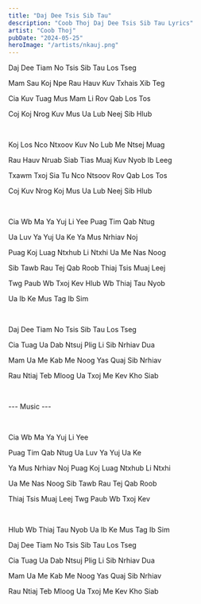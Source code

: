 ```yaml
---
title: "Daj Dee Tsis Sib Tau"
description: "Coob Thoj Daj Dee Tsis Sib Tau Lyrics"
artist: "Coob Thoj"
pubDate: "2024-05-25"
heroImage: "/artists/nkauj.png"
---
```


Daj Dee Tiam No Tsis Sib Tau Los Tseg

Mam Sau Koj Npe Rau Hauv Kuv Txhais Xib Teg

Cia Kuv Tuag Mus Mam Li Rov Qab Los Tos

Coj Koj Nrog Kuv Mus Ua Lub Neej Sib Hlub

<br />

Koj Los Nco Ntxoov Kuv No Lub Me Ntsej Muag

Rau Hauv Nruab Siab Tias Muaj Kuv Nyob Ib Leeg

Txawm Txoj Sia Tu Nco Ntsoov Rov Qab Los Tos

Coj Kuv Nrog Koj Mus Ua Lub Neej Sib Hlub

<br />

Cia Wb Ma Ya Yuj Li Yee Puag Tim Qab Ntug

Ua Luv Ya Yuj Ua Ke Ya Mus Nrhiav Noj

Puag Koj Luag Ntxhub Li Ntxhi Ua Me Nas Noog

Sib Tawb Rau Tej Qab Roob Thiaj Tsis Muaj Leej

Twg Paub Wb Txoj Kev Hlub Wb Thiaj Tau Nyob

Ua Ib Ke Mus Tag Ib Sim

<br />

Daj Dee Tiam No Tsis Sib Tau Los Tseg

Cia Tuag Ua Dab Ntsuj Plig Li Sib Nrhiav Dua

Mam Ua Me Kab Me Noog Yas Quaj Sib Nrhiav

Rau Ntiaj Teb Mloog Ua Txoj Me Kev Kho Siab

<br />

--- Music ---

<br />

Cia Wb Ma Ya Yuj Li Yee

Puag Tim Qab Ntug Ua Luv Ya Yuj Ua Ke

Ya Mus Nrhiav Noj Puag Koj Luag Ntxhub Li Ntxhi

Ua Me Nas Noog Sib Tawb Rau Tej Qab Roob

Thiaj Tsis Muaj Leej Twg Paub Wb Txoj Kev

<br />

Hlub Wb Thiaj Tau Nyob Ua Ib Ke Mus Tag Ib Sim

Daj Dee Tiam No Tsis Sib Tau Los Tseg

Cia Tuag Ua Dab Ntsuj Plig Li Sib Nrhiav Dua

Mam Ua Me Kab Me Noog Yas Quaj Sib Nrhiav

Rau Ntiaj Teb Mloog Ua Txoj Me Kev Kho Siab
